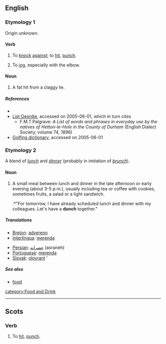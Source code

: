 {{see|Dunch}}
==English==

===Etymology 1===
Origin unknown.

====Verb====
{{en-verb|dunches|'''[[dunching]]''' '''or''' '''[[dunchin]]'''|dunched|dunched}}

# {{Geordie}} To [[knock]] [[against]]; to [[hit]], [[punch]].
# {{UK}} To [[jog]], especially with the elbow.

====Noun====
{{en-noun|-}}

# {{golf}} A fat hit from a claggy lie.

=====References=====
*{{R:New Geordie Dictionary 1987}}
* [http://www.indigogroup.co.uk/durhamdialect/hetton1896.htm List Geordie], accessed on 2005-06-01, which in turn cites
** F.M.T.Palgrave: ''A List of words and phrases in everyday use by the natives of Hetton-le-Hole in the County of Durham'' (English Dialect Society, volume 74, 1896)
* [http://www.worldgolf.com/wglibrary/reference/dictionary/dpage.html Golfing dictionary], accessed on 2005-06-01

===Etymology 2===
A blend of ''[[lunch]]'' and ''[[dinner]]'' (probably in imitation of ''[[brunch]]'').

====Noun====
{{en-noun|-}}

# A small meal between lunch and dinner in the late afternoon or early evening (about 3-5 p.m.), usually including tea or coffee with cookies, sometimes fruits, a salad or a light sandwich.
#:*"For tomorrow, I have already scheduled lunch and dinner with my colleagues. Let's have a '''dunch''' together."

=====Translations=====
{{trans-top|small meal between lunch and dinner}}
*[[Breton]]: [[adverenn]] {{f}}
*[[Interlingua]]: [[merenda]]
{{trans-mid}}
*[[Persian]]: [[عصرانه]] (asraneh)
*[[Portuguese]]: [[merenda]] {{f}}
*[[Slovak]]: [[olovrant]] {{m}}'
{{trans-bottom}}

=====See also=====
* [[food]]

[[category:Food and Drink]]

----

==Scots==

===Verb===
{{sco-verb|dunches|dunchin|duncht|duncht}}

# To [[hit]], [[punch]].